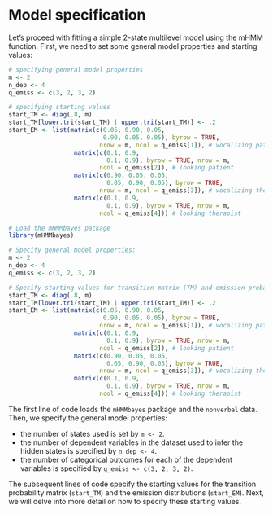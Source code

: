 # Model specification {#sec-modspec}

Let's proceed with fitting a simple 2-state multilevel model using the mHMM function. First, we need to set some general model properties and starting values:

```r
# specifying general model properties
m <- 2
n_dep <- 4
q_emiss <- c(3, 2, 3, 2)

# specifying starting values
start_TM <- diag(.8, m)
start_TM[lower.tri(start_TM) | upper.tri(start_TM)] <- .2
start_EM <- list(matrix(c(0.05, 0.90, 0.05, 
                          0.90, 0.05, 0.05), byrow = TRUE,
                         nrow = m, ncol = q_emiss[1]), # vocalizing patient
                  matrix(c(0.1, 0.9, 
                           0.1, 0.9), byrow = TRUE, nrow = m,
                         ncol = q_emiss[2]), # looking patient
                  matrix(c(0.90, 0.05, 0.05, 
                           0.05, 0.90, 0.05), byrow = TRUE,
                         nrow = m, ncol = q_emiss[3]), # vocalizing therapist
                  matrix(c(0.1, 0.9, 
                           0.1, 0.9), byrow = TRUE, nrow = m,
                         ncol = q_emiss[4])) # looking therapist

```

```r

# Load the mHMMbayes package 
library(mHMMbayes)

# Specify general model properties:
m <- 2
n_dep <- 4
q_emiss <- c(3, 2, 3, 2)

# Specify starting values for transition matrix (TM) and emission probabilities (EM)
start_TM <- diag(.8, m)
start_TM[lower.tri(start_TM) | upper.tri(start_TM)] <- .2
start_EM <- list(matrix(c(0.05, 0.90, 0.05, 
                          0.90, 0.05, 0.05), byrow = TRUE,
                         nrow = m, ncol = q_emiss[1]), # vocalizing patient
                  matrix(c(0.1, 0.9, 
                           0.1, 0.9), byrow = TRUE, nrow = m,
                         ncol = q_emiss[2]), # looking patient
                  matrix(c(0.90, 0.05, 0.05, 
                           0.05, 0.90, 0.05), byrow = TRUE,
                         nrow = m, ncol = q_emiss[3]), # vocalizing therapist
                  matrix(c(0.1, 0.9, 
                           0.1, 0.9), byrow = TRUE, nrow = m,
                         ncol = q_emiss[4])) # looking therapist
```

The first line of code loads the `mHMMbayes` package and the `nonverbal` data.\
Then, we specify the general model properties:

-   the number of states used is set by `m <- 2`.
-   the number of dependent variables in the dataset used to infer the hidden states is specified by `n_dep <- 4`.
-   the number of categorical outcomes for each of the dependent variables is specified by `q_emiss <- c(3, 2, 3, 2)`.

The subsequent lines of code specify the starting values for the transition probability matrix (`start_TM`) and the emission distributions (`start_EM`). Next, we will delve into more detail on how to specify these starting values.
